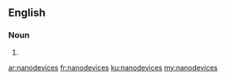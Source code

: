 ==English==

===Noun===
{{head|en|noun plural form}}

# {{plural of|nanodevice|lang=en}}

[[ar:nanodevices]]
[[fr:nanodevices]]
[[ku:nanodevices]]
[[my:nanodevices]]